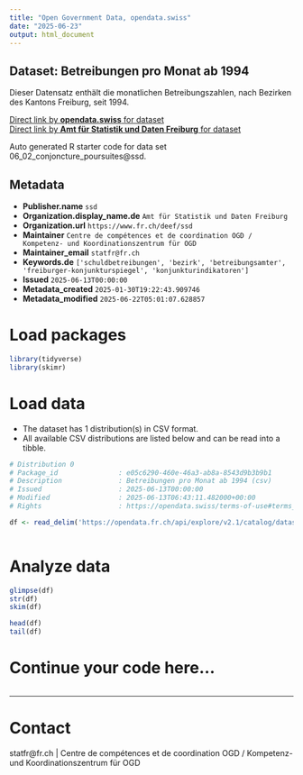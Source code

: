 ```yaml
---
title: "Open Government Data, opendata.swiss"
date: "2025-06-23"
output: html_document
---
```


## Dataset: Betreibungen pro Monat ab 1994

Dieser Datensatz enthält die monatlichen Betreibungszahlen, nach Bezirken des Kantons Freiburg, seit 1994.

[Direct link by **opendata.swiss** for dataset](https://opendata.swiss/de/dataset/betreibungen-pro-monat-ab-1994)<br>
[Direct link by **Amt für Statistik und Daten Freiburg** for dataset](https://opendata.fr.ch/explore/dataset/06_02_conjoncture_poursuites/)

Auto generated R starter code for data set 06_02_conjoncture_poursuites@ssd.

## Metadata

- **Publisher.name** `ssd`
- **Organization.display_name.de** `Amt für Statistik und Daten Freiburg`
- **Organization.url** `https://www.fr.ch/deef/ssd`
- **Maintainer** `Centre de compétences et de coordination OGD / Kompetenz- und Koordinationszentrum für OGD`
- **Maintainer_email** `statfr@fr.ch`
- **Keywords.de** `['schuldbetreibungen', 'bezirk', 'betreibungsamter', 'freiburger-konjunkturspiegel', 'konjunkturindikatoren']`
- **Issued** `2025-06-13T00:00:00`
- **Metadata_created** `2025-01-30T19:22:43.909746`
- **Metadata_modified** `2025-06-22T05:01:07.628857`


# Load packages

```r

library(tidyverse)
library(skimr)

```

# Load data

-   The dataset has 1 distribution(s) in CSV format.
-   All available CSV distributions are listed below and can be read into a tibble.

```r

# Distribution 0
# Package_id               : e05c6290-460e-46a3-ab8a-8543d9b3b9b1
# Description              : Betreibungen pro Monat ab 1994 (csv)
# Issued                   : 2025-06-13T00:00:00
# Modified                 : 2025-06-13T06:43:11.482000+00:00
# Rights                   : https://opendata.swiss/terms-of-use#terms_by

df <- read_delim('https://opendata.fr.ch/api/explore/v2.1/catalog/datasets/06_02_conjoncture_poursuites/exports/csv?use_labels=true')



```

# Analyze data

```r

glimpse(df)
str(df)
skim(df)

head(df)
tail(df)

```

# Continue your code here...

```r

```

------------------------------------------------------------------------

# Contact

statfr@fr.ch | Centre de compétences et de coordination OGD / Kompetenz- und Koordinationszentrum für OGD
